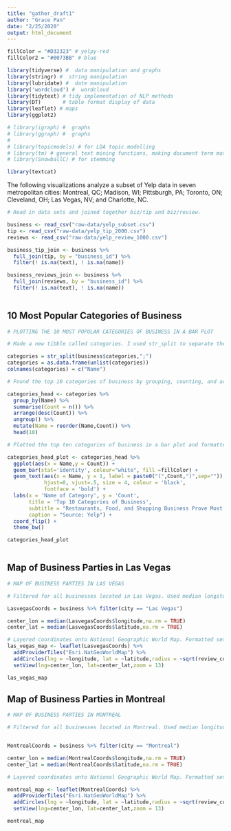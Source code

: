 ```yaml
---
title: "gather_draft1"
author: "Grace Pan"
date: "2/25/2020"
output: html_document
---
```


```r

fillColor = "#D32323" # yelpy-red
fillColor2 = "#0073BB" # blue

library(tidyverse) #  data manipulation and graphs
library(stringr) #  string manipulation
library(lubridate) #  date manipulation
library('wordcloud') #  wordcloud
library(tidytext) # tidy implementation of NLP methods
library(DT)       # table format display of data
library(leaflet) # maps
library(ggplot2)

# library(igraph) #  graphs
# library(ggraph) #  graphs
# 
# library(topicmodels) # for LDA topic modelling 
# library(tm) # general text mining functions, making document term matrixes
# library(SnowballC) # for stemming

library(textcat)
```

The following visualizations analyze a subset of Yelp data in seven metropolitan cities: Montreal, QC; Madison, WI; Pittsburgh, PA; Toronto, ON; Cleveland, OH; Las Vegas, NV; and Charlotte, NC.

```r

# Read in data sets and joined together biz/tip and biz/review.

business <- read_csv("raw-data/yelp_subset.csv") 
tip <- read_csv("raw-data/yelp_tip_2000.csv") 
reviews <- read_csv("raw-data/yelp_review_1000.csv") 

business_tip_join <- business %>%
  full_join(tip, by = "business_id") %>%
  filter(! is.na(text), ! is.na(name))

business_reviews_join <- business %>%
  full_join(reviews, by = "business_id") %>%
  filter(! is.na(text), ! is.na(name))
 
```

## 10 Most Popular Categories of Business

```r

# PLOTTING THE 10 MOST POPULAR CATEGORIES OF BUSINESS IN A BAR PLOT

# Made a new tibble called categories. I used str_split to separate the descriptors originally divided by semicolons. I renamed the categories column as "Name."

categories = str_split(business$categories,";")
categories = as.data.frame(unlist(categories))
colnames(categories) = c("Name")

# Found the top 10 categories of business by grouping, counting, and arranging in descending order. 

categories_head <- categories %>%
  group_by(Name) %>%
  summarise(Count = n()) %>%
  arrange(desc(Count)) %>%
  ungroup() %>%
  mutate(Name = reorder(Name,Count)) %>%
  head(10) 

# Plotted the top ten categories of business in a bar plot and formatted accordingly. 

categories_head_plot <- categories_head %>%
  ggplot(aes(x = Name,y = Count)) +
  geom_bar(stat='identity', colour="white", fill =fillColor) +
  geom_text(aes(x = Name, y = 1, label = paste0("(",Count,")",sep="")),
            hjust=0, vjust=.5, size = 4, colour = 'black',
            fontface = 'bold') +
  labs(x = 'Name of Category', y = 'Count', 
       title = 'Top 10 Categories of Business',
       subtitle = "Restaurants, Food, and Shopping Business Prove Most Popular",
       caption = "Source: Yelp") +
  coord_flip() + 
  theme_bw()

categories_head_plot
 
```

## Map of Business Parties in Las Vegas

```r

# MAP OF BUSINESS PARTIES IN LAS VEGAS

# Filtered for all businesses located in Las Vegas. Used median longitude and latitude coordinates in dataset to set the view of the map.

LasvegasCoords = business %>% filter(city == "Las Vegas")

center_lon = median(LasvegasCoords$longitude,na.rm = TRUE)
center_lat = median(LasvegasCoords$latitude,na.rm = TRUE)

# Layered coordinates onto National Geographic World Map. Formatted settings of map.
las_vegas_map <- leaflet(LasvegasCoords) %>% 
  addProviderTiles("Esri.NatGeoWorldMap") %>%
  addCircles(lng = ~longitude, lat = ~latitude,radius = ~sqrt(review_count))  %>%
  setView(lng=center_lon, lat=center_lat,zoom = 13)

las_vegas_map 


```

## Map of Business Parties in Montreal 

```r

# MAP OF BUSINESS PARTIES IN MONTREAL

# Filtered for all businesses located in Montreal. Used median longitude and latitude coordinates in dataset to set the view of the map.


MontrealCoords = business %>% filter(city == "Montreal")

center_lon = median(MontrealCoords$longitude,na.rm = TRUE)
center_lat = median(MontrealCoords$latitude,na.rm = TRUE)

# Layered coordinates onto National Geographic World Map. Formatted settings of map.

montreal_map <- leaflet(MontrealCoords) %>% 
  addProviderTiles("Esri.NatGeoWorldMap") %>%
  addCircles(lng = ~longitude, lat = ~latitude,radius = ~sqrt(review_count))  %>%
  setView(lng=center_lon, lat=center_lat,zoom = 13)

montreal_map 

```
